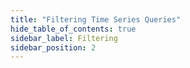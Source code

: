 ```yaml
---
title: "Filtering Time Series Queries"
hide_table_of_contents: true
sidebar_label: Filtering
sidebar_position: 2
---
```





<LanguageSwitcher supportedLanguages={supportedLanguages} />

<LanguageContent language="csharp">
   <FilteringCsharp />
</LanguageContent>

<LanguageContent language="python">
   <FilteringPython />
</LanguageContent>

<LanguageContent language="php">
   <FilteringPhp />
</LanguageContent>

<LanguageContent language="nodejs">
   <FilteringNodejs />
</LanguageContent>


<!---
### Time Series Overview
- [Time Series Overview](../../../document-extensions/timeseries/overview)

### Studio Articles
- [Studio Time Series Management](../../../studio/database/document-extensions/time-series)

### Time Series Indexing
- [Time Series Indexing](../../../document-extensions/timeseries/indexing)

### Time Series Queries
- [Range Selection](../../../document-extensions/timeseries/querying/choosing-query-range)
- [Aggregation and Projection](../../../document-extensions/timeseries/querying/aggregation-and-projections)
- [Indexed Time Series Queries](../../../document-extensions/timeseries/querying/using-indexes)

### Policies
- [Time Series Rollup and Retention](../../../document-extensions/timeseries/rollup-and-retention)


-->